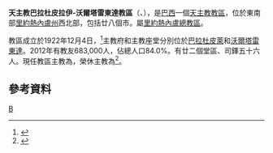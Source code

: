 {{NoteTA
|1=zh-hk:類斯; zh-tw:路易;
}}
{{Infobox Roman Catholic diocese
|name=巴拉杜皮拉伊-<br>沃爾塔雷東達
|jurisdiction=教區
|latin = Dioecesis Barrensis de Pirai-Voltaredondensis
|image = Catedral de Sant'Anna.jpg
|caption =聖亞納主教座堂
|location = [[巴西|巴西]]
|territory = [[里約熱內盧州|里約熱內盧州]]西北部
|population = 683,000
|rite = [[罗马礼|罗马礼]]
|patron =
|province = 里約熱內盧
|established = 1922年
|cathedral = [[聖亞納主教座堂_(沃爾塔雷東達)|聖亞納座堂]]
|co-cathedral =
|leadership = 主教
|website =[http://www.diocesevr.com.br/ 官方網頁]
|pope = {{incumbent pope}}
|ordinary = {{link-pt|類斯·亨利·達·西爾瓦·布里托|Luiz Henrique da Silva Brito}}
|coadjutor bishop =
|auxiliary =
|emeritus = {{link-pt|方濟各·比亞辛|Francisco Biasin}}
}}
'''天主教巴拉杜皮拉伊-沃爾塔雷東達教區'''（{{lang-la|Dioecesis Barrensis de Pirai-Voltaredondensis}}、{{lang-pt|Diocese de Barra do Piraí-Volta Redonda}}），是[[巴西|巴西]]一個[[天主教|天主教]][[教區|教區]]，位於東南部[[里約熱內盧州|里約熱內盧州]]西北部，包括廿八個市。屬[[天主教里約熱內盧總教區|里約熱內盧總教區]]。

教區成立於1922年12月4日，<ref>{{cite journal
|journal=[[宗座公報|宗座公報]]
|publisher=梵蒂岡出版社
|date=1923年
|volume=15
|title=''Ad supremae Apostolicae Sedis''
|page=485
|url=http://www.vatican.va/archive/aas/documents/AAS%2015%20%5B1923%5D%20-%20ocr.pdf
|access-date=2013-11-28
|archive-date=2020-07-13
|archive-url=https://web.archive.org/web/20200713155921/http://www.vatican.va/archive/aas/documents/AAS%2015%20%5B1923%5D%20-%20ocr.pdf
|dead-url=no
}}</ref>主教府和主教座堂分別位於[[巴拉杜皮萊|巴拉杜皮萊]]和[[沃爾塔雷東達|沃爾塔雷東達]]。2012年有教友683,000人，佔總人口84.0%。有廿二個堂區、司鐸五十六人。現任教區主教為{{link-pt|類斯·亨利·達·西爾瓦·布里托|Luiz Henrique da Silva Brito}}，榮休主教為{{link-pt|方濟各·比亞辛|Francisco Biasin}}<ref>{{cite web |title=Resignations and Appointments, 13.03.2019 |url=https://press.vatican.va/content/salastampa/en/bollettino/pubblico/2019/03/13/190313a.html |publisher=Holy See Press Office |accessdate=2019-04-30 |archiveurl=https://web.archive.org/web/20190430041931/https://press.vatican.va/content/salastampa/en/bollettino/pubblico/2019/03/13/190313a.html |archivedate=2019-04-30 |language=en |date=2019-03-13 |dead-url=no }}</ref>。

==參考資料==
{{reflist}}
[[Category:巴西天主教教區|B]]